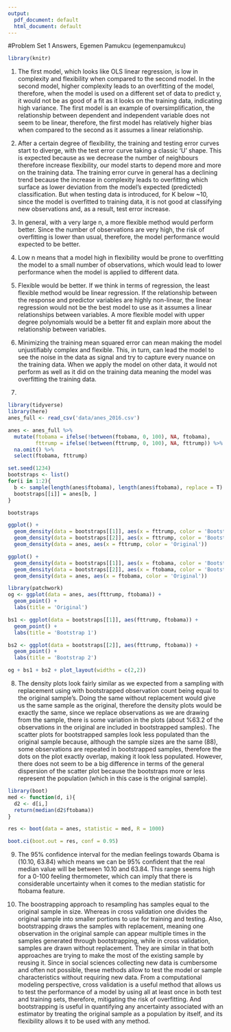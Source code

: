 ```yaml
---
output:
  pdf_document: default
  html_document: default
---
```

#Problem Set 1 Answers, Egemen Pamukcu (egemenpamukcu)
```r
library(knitr)
```


1. The first model, which looks like OLS linear regression, is low in complexity and flexibility when compared to the second model. In the second model, higher complexity leads to an overfitting of the model, therefore, when the model is used on a different set of data to predict y, it would not be as good of a fit as it looks on the training data, indicating high variance. The first model is an example of oversimplification, the relationship between dependent and independent variable does not seem to be linear, therefore, the first model has relatively higher bias when compared to the second as it assumes a linear relationship.

2. After a certain degree of flexibility, the training and testing error curves start to diverge, with the test error curve taking a classic 'U' shape. This is expected because as we decrease the number of neighbours therefore increase flexibility, our model starts to depend more and more on the training data. The training error curve in general has a declining trend because the increase in complexity leads to overfitting which surface as lower deviation from the model's expected (predicted) classification. But when testing data is introduced, for K below ~10, since the model is overfitted to training data, it is not good at classifying new observations and, as a result, test error increase. 

3. In general, with a very large n, a more flexible method would perform better. Since the number of observations are very high, the risk of overfitting is lower than usual, therefore, the model performance would expected to be better.

4. Low n means that a model high in flexibility would be prone to overfitting the model to a small number of observations, which would lead to lower performance when the model is applied to different data. 

5. Flexible would be better. If we think in terms of regression, the least flexible method would be linear regression. If the relationship between the response and predictor variables are highly non-linear, the linear regression  would not be the best model to use as it assumes a linear relationships between variables. A more flexible model with upper degree polynomials would be a better fit and explain more about the relationship between variables.

6. Minimizing the training mean squared error can mean making the model unjustifiably complex and flexible. This, in turn, can lead the model to see the noise in the data as signal and try to capture every nuance on the training data. When we apply the model on other data, it would not perform as well as it did on the training data meaning the model was overfitting the training data. 

7.
```r
library(tidyverse)
library(here)
anes_full <- read_csv('data/anes_2016.csv')
```

```r
anes <- anes_full %>% 
  mutate(ftobama = ifelse(!between(ftobama, 0, 100), NA, ftobama),
         fttrump = ifelse(!between(fttrump, 0, 100), NA, fttrump)) %>% 
  na.omit() %>% 
  select(ftobama, fttrump)
```

```r
set.seed(1234)
bootstraps <- list()
for(i in 1:2){
  b <- sample(length(anes$ftobama), length(anes$ftobama), replace = T)
  bootstraps[[i]] = anes[b, ]
}
```

```r
bootstraps
```

```r
ggplot() +
  geom_density(data = bootstraps[[1]], aes(x = fttrump, color = 'Bootstrap 1')) +
  geom_density(data = bootstraps[[2]], aes(x = fttrump, color = 'Bootstrap 2')) +
  geom_density(data = anes, aes(x = fttrump, color = 'Original'))

ggplot() +
  geom_density(data = bootstraps[[1]], aes(x = ftobama, color = 'Bootstrap 1')) +
  geom_density(data = bootstraps[[2]], aes(x = ftobama, color = 'Bootstrap 2')) +
  geom_density(data = anes, aes(x = ftobama, color = 'Original'))
```

```r
library(patchwork)
og <- ggplot(data = anes, aes(fttrump, ftobama)) +
  geom_point() +
  labs(title = 'Original')

bs1 <- ggplot(data = bootstraps[[1]], aes(fttrump, ftobama)) +
  geom_point() + 
  labs(title = 'Bootstrap 1')

bs2 <- ggplot(data = bootstraps[[2]], aes(fttrump, ftobama)) +
  geom_point() + 
  labs(title = 'Bootstrap 2')

og + bs1 + bs2 + plot_layout(widths = c(2,2))
```

8. The density plots look fairly similar as we expected from a sampling with replacement using with bootstrapped observation count being equal to the original sample's. Doing the same without replacement would give us the same sample as the original, therefore the density plots would be exactly the same, since we replace observations as we are drawing from the sample, there is some variation in the plots (about %63.2 of the observations in the original are included in bootstrapped samples). The scatter plots for bootstrapped samples look less populated than the original sample because, although the sample sizes are the same (88), some observations are repeated in bootstrapped samples, therefore the dots on the plot exactly overlap, making it look less populated. However, there does not seem to be a big difference in terms of the general dispersion of the scatter plot because the bootstraps more or less represent the population (which in this case is the original sample). 


```r
library(boot)
med <- function(d, i){
  d2 <- d[i,]
  return(median(d2$ftobama))
}

res <- boot(data = anes, statistic = med, R = 1000)
```


```r
boot.ci(boot.out = res, conf = 0.95)
```

9. The 95% confidence interval for the median feelings towards Obama is (10.10, 63.84) which means we can be 95% confident that the real median value will be between 10.10 and 63.84. This range seems high for a 0-100 feeling thermometer, which can imply that there is considerable uncertainty when it comes to the median statistic for ftobama feature. 

10. The boostrapping approach to resampling has samples equal to the original sample in size. Whereas in cross validation one divides the original sample into smaller portions to use for training and testing. Also, bootstrapping draws the samples with replacement, meaning one observation in the original sample can appear multiple times in the samples generated through bootstrapping, while in cross validation, samples are drawn without replacement. They are similar in that both approaches are trying to make the most of the existing sample by reusing it. Since in social sciences collecting new data is cumbersome and often not possible, these methods allow to test the model or sample characteristics without requiring new data. From a computational modeling perspective, cross validation is a useful method that allows us to test the performance of a model by using all at least once in both test and training sets, therefore, mitigating the risk of overfitting. And bootstrapping is useful in quantifying any ancertainty associated with an estimator by treating the original sample as a population by itself, and its flexibility allows it to be used with any method.






